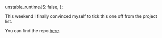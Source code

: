   unstable_runtimeJS: false,
};

<Meta
  title="Dotfiles!"
  date="2014-10-26"
  description="This weekend I finally convinced myself to tick this one off from the project list."
/>

This weekend I finally convinced myself to tick this one off from the project list.

You can find the repo [here](https://github.com/tvararu/dotfiles).
